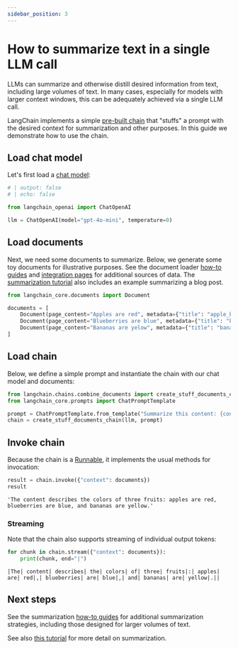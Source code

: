 ```yaml
---
sidebar_position: 3
---
```


# How to summarize text in a single LLM call

LLMs can summarize and otherwise distill desired information from text, including large volumes of text. In many cases, especially for models with larger context windows, this can be adequately achieved via a single LLM call.

LangChain implements a simple [pre-built chain](https://python.langchain.com/api_reference/langchain/chains/langchain.chains.combine_documents.stuff.create_stuff_documents_chain.html) that "stuffs" a prompt with the desired context for summarization and other purposes. In this guide we demonstrate how to use the chain.

## Load chat model

Let's first load a [chat model](/oss/python/concepts/chat_models/):

<ChatModelTabs
  customVarName="llm"
/>



```python
# | output: false
# | echo: false

from langchain_openai import ChatOpenAI

llm = ChatOpenAI(model="gpt-4o-mini", temperature=0)
```

## Load documents

Next, we need some documents to summarize. Below, we generate some toy documents for illustrative purposes. See the document loader [how-to guides](/oss/python/how-to/#document-loaders) and [integration pages](/oss/python/integrations/document_loaders/) for additional sources of data. The [summarization tutorial](/oss/python/tutorials/summarization) also includes an example summarizing a blog post.


```python
from langchain_core.documents import Document

documents = [
    Document(page_content="Apples are red", metadata={"title": "apple_book"}),
    Document(page_content="Blueberries are blue", metadata={"title": "blueberry_book"}),
    Document(page_content="Bananas are yelow", metadata={"title": "banana_book"}),
]
```

## Load chain

Below, we define a simple prompt and instantiate the chain with our chat model and documents:


```python
from langchain.chains.combine_documents import create_stuff_documents_chain
from langchain_core.prompts import ChatPromptTemplate

prompt = ChatPromptTemplate.from_template("Summarize this content: {context}")
chain = create_stuff_documents_chain(llm, prompt)
```

## Invoke chain

Because the chain is a [Runnable](/oss/python/concepts/runnables), it implements the usual methods for invocation:


```python
result = chain.invoke({"context": documents})
result
```



```output
'The content describes the colors of three fruits: apples are red, blueberries are blue, and bananas are yellow.'
```


### Streaming

Note that the chain also supports streaming of individual output tokens:


```python
for chunk in chain.stream({"context": documents}):
    print(chunk, end="|")
```
```output
|The| content| describes| the| colors| of| three| fruits|:| apples| are| red|,| blueberries| are| blue|,| and| bananas| are| yellow|.||
```
## Next steps

See the summarization [how-to guides](/oss/python/how-to/#summarization) for additional summarization strategies, including those designed for larger volumes of text.

See also [this tutorial](/oss/python/tutorials/summarization) for more detail on summarization.
